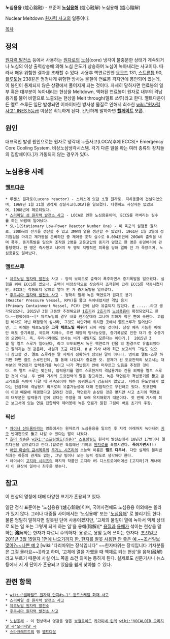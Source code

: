 '''노심용융''' (爐心鎔融) - 표준어
'''[[노심융해]]''' (爐心融解) 
노심용해 (爐心鎔解)

Nuclear Meltdown
[[원자력 사고]]의 일종이다. 

[[목차]]

== 정의 ==
[[원자력 발전소]] 등에서 사용하는 [[원자로]]의 [[노심]](core) 냉각이 불충분한 상태가 계속되거나 노심의 이상 출력상승에 의해 노심 온도가 상승하여 노심이 녹아내리는 사고이다. 따라서 매우 위험한 결과를 초래할 수 있다. 사용후 핵연료안엔 [[요오드]] 131, [[스트론튬]] 90, [[플루토늄]] 238같은 엄청나게 위험한 방사능 물질이 연료봉 격자안에 봉인되어 있는데, 이 봉인이 통제되지 않은 상황에서 풀어지게 되는 것이다. 자세히 말하자면 연료봉의 일부 혹은 대부분이 녹아내리는 현상을 Meltdown, 액화된 연료봉이 원자로 내부의 격납용기를 뚫어 바깥으로 노출되는 현상을 Melt through(멜트 쓰루)라고 한다. 멜트다운이든 멜트 쓰루든 일단 발생되면 어마어마한 방사성 물질로 인해서 최소한 [[wiki:"원자력 사고" INES 5등급]] 이상은 획득하게 된다. 간단하게 말하자면 '''[[헬게이트]] 오픈'''.

== 원인 ==
대표적인 발생 원인으로는 원자로 냉각재 누출사고(LOCA)후에 ECCS[* Emergency Core Cooling System. 비상노심냉각시스템. 각기 다른 일을 하는 여러 종류의 장치들의 집합체이다.]가 가동되지 않는 경우가 있다. 

== 노심용융 사례 ==
=== [[멜트다운]] ===
 * 루센스 원자로(Lucens reactor) - 스위스에 있던 소형 원자로. 지하동굴에 건설되었으며, 1969년 1월 21일 냉각제 상실사고(LOCA)을 일으켰다. 다행히도 사상자는 없었으며, 1988년에 폐로되었다. 
 * [[스리마일 섬 원자력 발전소 사고]] - LOCA로 인한 노심용융이며, ECCS를 꺼버리는 실수를 하는 바람에 일어났다. 
 * SL-1(Stationary Low-Power Reactor Number One) - 미 육군의 실험용 원자로. 200kw의 전기를 생산할 수 있고 3MW의 열을 생산할 수 있었다. 1961년 1월 3일에 정기점검을 마치고 재가동을 준비하던 중 제어봉 조작 실수로 0.004초만에 20GW의 출력을 내며 폭주, 증기폭발을 일으켜 조작원 2명을 고온고압의 증기가 덮쳤고 한 명은 쇳덩어리에 관통당했다. 한 명은 즉사했고 나머지 두 명도 치명적인 피폭을 당해 얼마 안 가 죽었으며, 노심용융도 일어났다. 
=== 멜트쓰루 ===
 * [[체르노빌 원자력 발전소]] 사고 - 양의 보이드로 출력이 폭주하면서 증기폭발을 일으켰다. 실험을 위해 ECCS를 껐으나, 출력이 비정상적으로 상승하자 조작원이 급히 ECCS를 작동시켰지만, ECCS는 작동되지 않았고 얼마 안 가 증기폭발을 일으켰다.
 * [[후쿠시마 원자력 발전소 사고]] - 정확히 말해 녹은 핵연료가 원자로 용기(Reactor Pressure Vessel, RPV)를 뚫고 녹아내렸지만 격납 용기(Primary Containment Vessel, PCV) 안에 남아 유출되지 않았다. [http://fukushima-diary.com/2013/12/most-of-fuel-not-remaining-in-reactor1-core-tepco-but-molten-fuel-is-stopped-in-the-concrete-base/ #] ......라고 생각되었으나, 2015년 3월 그동안 추정해오던 [http://headlines.yahoo.co.jp/hl?a=20150319-00000189-jij-soci 1호기]와 [http://www.tokyo-np.co.jp/s/article/2015032001001547.html 2호기]의 [[노심용융]]이 확정되었다고 한다.~~망했어요~~[* 체르노빌의 경우 내륙 한가운데라 그나마 피해가 적은 편에 속한다. 고립된 바다도 아닌 태평양의 섬나라, 그것도 해안가에 위치한 곳에서 멜트쓰루가 일어난다면, 그 피해는 체르노빌은 '''고작 체르노빌 따위'''가 되어 버릴 것이다. 당장 예측 가능한 피해만 해도 증기폭발, 국토와 지하수, 주변 해양의 방사능오염, 증기폭발로 인한 대기 중 수증기의 오염이다. 즉, 우리나라에도 방사능 비가 내릴지도 모른다는 이야기.]  2015년 3월 말 멜트 스루가 일어났다, 라고 보도되면서 녹은 핵연료가 건물 밖 환경으로 유출되었다고 알려지는 것 같은데, 사실과 조금 다르다. [http://fukushima-diary.com/2015/04/tepco-started-stating-molten-fuel-might-be-out-of-pedestal-of-reactor-1/ #] [http://www.extremetech.com/extreme/201706-muon-scans-confirm-complete-reactor-meltdown-at-fukushima-reactor-1 #] 기사 내에 최근 보고서의 그림도 있으니 참고할 것. 멜트 스루라는 말 자체가 정확하게 정의된 말이 아니다. 영어로 멜트-스루 하기만 하면 멜트 스루인건데, 뭘 통해 나갔냐가 중요한 것. 문제가 된 도쿄전력의 보고서는 대부분의 핵연료가 압력용기를 녹이고 나가 격납용기 안에 머무르고 있음을 추정한 것이다. 즉 멜트 스루는 맞는데, 압력용기를 멜트 스루한거지 격납용기와 건물 외벽을 멜트 스루한 것이 아님. 두 번째 기사의 도쿄전력의 말을 참고하면, 녹은 핵연료가 격납용기를 뚫고 콘크리트를 녹이며 나갈 때 관측되어야 하는 동위원소가 검출되지 않았고, 지하의 온도변화가 없다는 언급하여 격납용기 외부로의 유출가능성에 대해 간접적으로 부인하고 있다. 도쿄전력이 이것 때문에 깨갱했다고 알려진 것은, 핵연료가 손상된 것은 맞지만 사고 초기에 핵연료의 대부분은 압력용기 안에 있다는 주장을 꽤 오래 유지해왔기 때문이다. 첫 번째 기사의 최근 보고서에 있는 연료 집합체와 제어봉에 녹은 연료가 얽힌 그림이 바로 초기의 주장.

=== 픽션 ===
 * [[차이나 신드롬]]이라는 영화에서는 원자로가 노심용융을 일으킨 후 지각 아래까지 녹아내려 [[지구]] 반대편으로 뚫고 나갈 수 있다는 말이 나왔다. 
 * [[호머 심슨]]은 [[wiki:"스프링필드(심슨)" 스프링필드]] 원자력 발전소에서 10년간 17번이나 멜트다운을 일으켰다고 한다.(할로윈 특집에선 기여코 [[원자로]]를 폭발시켰다. '''죽어가면서!!''')
 * [[어떤 마술의 금서목록]]의 [[무기노 시즈리]]의 초능력 이름은 '''멜트 다우너'''. 다만 실제의 물리법칙과는 하등의 관계도 없는, 그냥 빔이나 쏘는 능력 정도로 생각해야 한다.
 * 헤이세이 [[고지라 시리즈]]의 마지막 작품인 고지라 VS 디스트로이어에선 [고지라]가 체내에서 이 현상이 일어나 최후를 맞는다. 

== 참고 ==
이 현상의 명칭에 대해 다양한 표기가 혼용되고 있다.

일단 정식 표준어는 '노심용융'(爐心鎔融)이며, 국어사전에도 노심용융 이외에는 올라가 있지 않다. 그러나 대중들 사이에서는 '노심용해' 또는 '[[노심융해]]' 로 불리기도 한다. 물론 엄밀히 말하자면 잘못된 단어 사용이겠지만, '고체의 물질이 열에 녹아서 액체 상태로 되는 일 또는 그렇게 되게 하는 일'을 용해(鎔解)[* [[용질]]과 [[용매]]가 섞이는 현상을 말하는 '''溶'''解와는 한자가 다르니 주의하자. 용광로, 용암 등에 쓰이는 한자다. [http://news.chosun.com/site/data/html_dir/2011/03/15/2011031500246.html 조선일보 2011년 3월 15일자 1면에 나오기까지 한, 한자를 잘못 사용한 안 좋은 예.~~조선일보 맞아?~~][http://joongang.joinsmsn.com/article/aid/2011/03/16/4860375.html?cloc=olink|article|default 나쁜 예 2] [wiki:"다리따위는 장식입니다" ~~한자따위는 장식입니다 기자분들은 그걸 몰라요~~]]라고 하며, '고체에 열을 가했을 때 액체로 되는 현상'을 융해(融解)라고 부르기 때문에 사실 어느 쪽을 쓰건 의미는 통하게 된다. 실제로도 신문기사나 뉴스등에서 저 세 단어가 혼용되고 있음을 쉽게 찾아볼 수 있다.
== 관련 항목 ==
 * [[wiki:"셀라필드 원자력 단지#s-1" 윈드스케일 화재 사고]]
 * [[스리마일 섬 원자력 발전소 사고]]
 * [[체르노빌 원자력 발전소]]
 * [[후쿠시마 원자력 발전소 사고]]

 * [[노심융해]] - 이 현상에서 영감을 얻은 [[보컬로이드]] [[카가미네 린]]의 [[wiki:"VOCALOID 오리지널 곡"오리지날 곡]]
 * [[스타크래프트]]의 맵 [[멜트다운]]
